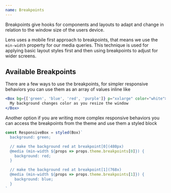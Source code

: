 ```yaml
---
name: Breakpoints
---
```



Breakpoints give hooks for components and layouts to adapt and change in relation to the window size of the users device.

Lens uses a mobile first approach to breakpoints, that means we use the `min-width` property for our media queries. This technique is used for applying basic layout styles first and then using breakpoints to adjust for wider screens.

## Available Breakpoints

<BreakpointTable />

There are a few ways to use the breakpoints, for simpler responsive behaviors you can use them as an array of values inline like

```jsx
<Box bg={['green', 'blue', 'red', 'purple']} p="xxlarge" color="white">
  My background changes color as you resize the window
</Box>
```

Another option if you are writing more complex responsive behaviors you can access the breakpoints from the theme and use them a styled block

```js static
const ResponsiveBox = styled(Box)`
  background: green;

  // make the background red at breakpoint[0](480px)
  @media (min-width ${props => props.theme.breakpoints[0]}) {
    background: red;
  }

  // make the background red at breakpoint[1](768x)
  @media (min-width ${props => props.theme.breakpoints[1]}) {
    background: blue;
  }
`
```
